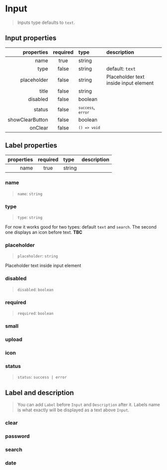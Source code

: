 
<Meta of={InputStories} />

# Input

> Inputs type defaults to `text`.

<Canvas />

## Input properties

|      properties | required | type                                         | description                           |
| --------------: | :------: | :------------------------------------------- | :------------------------------------ |
|            name |   true   | string                                       |                                       |
|            type |  false   | string                                       | default: `text`                       |
|     placeholder |  false   | string                                       | Placeholder text inside input element |
|           title |  false   | string                                       |                                       |
|        disabled |  false   | boolean                                      |                                       |
|          status |  false   | <code>`success`</code>, <code>`error`</code> |                                       |
| showClearButton |  false   | boolean                                      |                                       |
|         onClear |  false   | <code>`() => void`</code>                    |                                       |

## Label properties

| properties | required | type   | description |
| ---------: | :------: | :----- | :---------- |
|       name |   true   | string |             |

### name

> `name`: `string`

<Canvas />

### type

> `type`: `string`

For now it works good for two types: default `text` and `search`. The second one displays an icon before text. **TBC**

<Canvas />

### placeholder

> `placeholder`: `string`

Placeholder text inside input element

### disabled

> `disabled`: `boolean`

<Canvas />

### required

> `required`: `boolean`

<Canvas />

### small

<Canvas />

### upload

<Canvas />

### icon

<Canvas />

### status

> `status`: `success | error`

<Canvas />

## Label and description

> You can add `Label` before `Input` and `Description` after it. Labels name is what exactly will be displayed as a text above `Input`.

<Canvas />

### clear

<Canvas />

### password

<Canvas />

### search

<Canvas />

### date

<Canvas />
